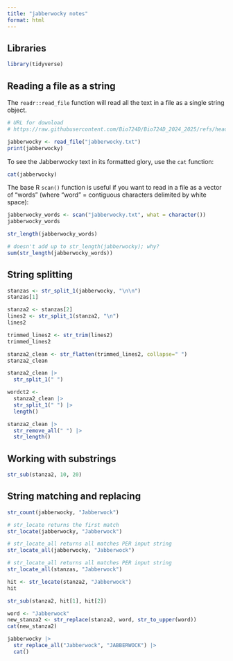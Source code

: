 ```yaml
---
title: "jabberwocky notes"
format: html
---
```



## Libraries

```r
library(tidyverse)
```





## Reading a file as a string

The `readr::read_file` function will read all the text in a file as a single string object.

```r
# URL for download
# https://raw.githubusercontent.com/Bio724D/Bio724D_2024_2025/refs/heads/main/data/jabberwocky.txt

jabberwocky <- read_file("jabberwocky.txt")
print(jabberwocky)
```

To see the Jabberwocky text in its formatted glory, use the `cat` function:

```r
cat(jabberwocky)
```

The base R `scan()` function is useful if you want to read in a file as a vector of "words" (where "word" = contiguous characters delimited by white space):

```r
jabberwocky_words <- scan("jabberwocky.txt", what = character())
jabberwocky_words
```


```r
str_length(jabberwocky_words)
```


```r
# doesn't add up to str_length(jabberwocky); why?
sum(str_length(jabberwocky_words))
```






## String splitting

```r
stanzas <- str_split_1(jabberwocky, "\n\n")
stanzas[1]
```



```r
stanza2 <- stanzas[2]
lines2 <- str_split_1(stanza2, "\n")
lines2
```

```r
trimmed_lines2 <- str_trim(lines2)
trimmed_lines2
```

```r
stanza2_clean <- str_flatten(trimmed_lines2, collapse=" ")
stanza2_clean
```

```r
stanza2_clean |>
  str_split_1(" ") 
```

```r
wordct2 <-
  stanza2_clean |>
  str_split_1(" ") |>
  length()
```

```r
stanza2_clean |>
  str_remove_all(" ") |>
  str_length()
```











## Working with substrings

```r
str_sub(stanza2, 10, 20)
```


## String matching and replacing

```r
str_count(jabberwocky, "Jabberwock")
```



```r
# str_locate returns the first match
str_locate(jabberwocky, "Jabberwock")
```

```r
# str_locate_all returns all matches PER input string
str_locate_all(jabberwocky, "Jabberwock")
```

```r
# str_locate_all returns all matches PER input string
str_locate_all(stanzas, "Jabberwock")
```



```r
hit <- str_locate(stanza2, "Jabberwock")
hit
```

```r
str_sub(stanza2, hit[1], hit[2])
```



```r
word <- "Jabberwock"
new_stanza2 <- str_replace(stanza2, word, str_to_upper(word))
cat(new_stanza2)
```

```r
jabberwocky |> 
  str_replace_all("Jabberwock", "JABBERWOCK") |>
  cat()
```








